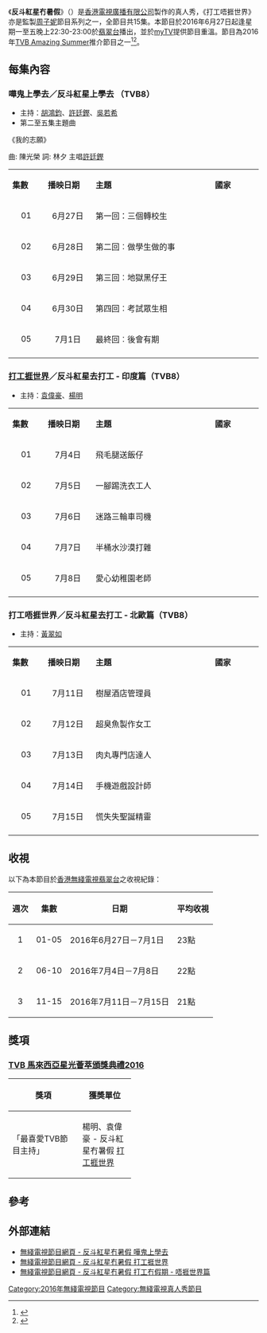 {{無綫節目
| 中文節目名=反斗紅星冇暑假
| 英文節目名={{lang|en|Summer Holiday}}
| 圖片=
| 翡翠台首播日期=2016年6月27日－7月15日
| 翡翠台首播時間=逢星期一至五 22:30-23:00（連廣告）
| 監製=嘩鬼上學去：[[張志明_(監製)|張志明]]<br>打工捱世界：[[蘇敏儀|蘇敏儀]]<br>打工唔捱世界：[[周子妮|周子妮]]
| 編審=嘩鬼上學去：—<br>打工捱世界：[[蘇敏儀|蘇敏儀]]<br>打工唔捱世界：[[周子妮|周子妮]]
| 集數=15
| 類型=真人秀
| 製作公司=
| 外景={{TW}}{{IND}}{{FIN}}{{SWE}}
| 主持=[[胡鴻鈞|胡鴻鈞]]、[[許廷鏗|許廷鏗]]、[[吳若希|吳若希]]、<br>[[袁偉豪|袁偉豪]]、[[楊明|楊　明]]、[[黃翠如|黃翠如]]
| 主題曲=
| 作曲=
| 填词=
| 主唱=
| 旁白=
| 配音=
| 相關=[[超齡打工假期|超齡打工假期]]<br>[[Do姐去Shopping|Do姐去Shopping]]<br>[[有乜好過去camping_-_德國篇|有乜好過去camping - 德國篇]]<br>[[嘩鬼上學去之農夫篇|嘩鬼上學去之農夫篇]]<br>[[Do姐再Shopping|Do姐再Shopping]]<br>[[打工捱世界|打工捱世界]]系列
| 網頁=http://programme.tvb.com/foodandtravel/taipeihighhi
}}

《'''反斗紅星冇暑假'''》（{{lang-en|''Summer Holiday''}}）是[[香港|香港]][[電視廣播有限公司|電視廣播有限公司]]製作的真人秀，《打工唔捱世界》亦是監製[[周子妮|周子妮]]節目系列之一，全節目共15集。本節目於2016年6月27日起逢星期一至五晚上22:30-23:00於[[翡翠台|翡翠台]]播出，並於[[myTV|myTV]]提供節目重溫。節目為2016年[[TVB_Amazing_Summer|TVB Amazing Summer]]推介節目之一<ref>{{Cite web |url=http://blog.sina.com.cn/s/blog_a620c2e40102wlwd.html |title=『縱觀世界』《反斗紅星冇暑假 打工唔捱世界》—黃翠如 瑞典芬蘭玩住做 |accessdate=2017-09-03 |archive-date=2017-09-03 |archive-url=https://web.archive.org/web/20170903120056/http://blog.sina.com.cn/s/blog_a620c2e40102wlwd.html |dead-url=no }}</ref><ref>{{Cite web |url=http://k.sina.cn/article_2549883624_97fc22e8023000xtu.html |title=袁伟豪杨明印度拍摄《反斗红星冇暑假之打工捱世界》 |accessdate=2017-09-03 |archive-date=2017-09-03 |archive-url=https://web.archive.org/web/20170903120602/http://k.sina.cn/article_2549883624_97fc22e8023000xtu.html |dead-url=no }}</ref>。

== 每集內容 ==
=== 嘩鬼上學去／反斗紅星上學去 （TVB8）===
* 主持：[[胡鴻鈞|胡鴻鈞]]、[[許廷鏗|許廷鏗]]、[[吳若希|吳若希]]
*第二至五集主題曲
《我的志願》

曲: 陳光榮
詞: 林夕
主唱[[許廷鏗|許廷鏗]]

{|class="wikitable" style="width:65%; font-size: 14px; text-align: center;"
|- style="background:cornflowerblue; color:white" 
|style="width:5%"|'''集數'''||style="width:8%"|'''播映日期'''||style="width:20%"|'''主題'''||style="width:8%"|'''國家'''
|-
|align=center| 01 ||align=center| 6月27日 || 第一回：三個轉校生 ||rowspan="5"|{{TW}}
|-
|align=center| 02 ||align=center| 6月28日 || 第二回︰做學生做的事
|-
|align=center| 03 ||align=center| 6月29日 || 第三回︰地獄黑仔王
|-
|align=center| 04 ||align=center| 6月30日 || 第四回︰考試眾生相
|-
|align=center| 05 ||align=center| 7月1日 || 最終回︰後會有期
|-
|}

=== [[打工捱世界|打工捱世界]]／反斗紅星去打工 - 印度篇（TVB8）===
* 主持：[[袁偉豪|袁偉豪]]、[[楊明_(香港)|楊明]]
{|class="wikitable" style="width:65%; font-size: 14px; text-align: center;"
|- style="background:cornflowerblue; color:white" 
|style="width:5%"|'''集數'''||style="width:8%"|'''播映日期'''||style="width:20%"|'''主題'''||style="width:8%"|'''國家'''
|-
|align=center| 01 ||align=center| 7月4日 || 飛毛腿送飯仔||rowspan="5"|{{IND}}
|-
|align=center| 02 ||align=center| 7月5日 || 一腳踢洗衣工人
|-
|align=center| 03 ||align=center| 7月6日 || 迷路三輪車司機
|-
|align=center| 04 ||align=center| 7月7日 || 半桶水沙漠打雜
|-
|align=center| 05 ||align=center| 7月8日 || 愛心幼稚園老師
|-
|}

=== 打工唔捱世界／反斗紅星去打工 - 北歐篇（TVB8）===
* 主持：[[黃翠如|黃翠如]]
{|class="wikitable" style="width:65%; font-size: 14px; text-align: center;"
|- style="background:cornflowerblue; color:white" 
|style="width:5%"|'''集數'''||style="width:8%"|'''播映日期'''||style="width:20%"|'''主題'''||style="width:8%"|'''國家'''
|-
|align=center| 01 ||align=center| 7月11日 || 樹屋酒店管理員||rowspan="4"|{{SWE}}
|-
|align=center| 02 ||align=center| 7月12日 || 超臭魚製作女工
|-
|align=center| 03 ||align=center| 7月13日 || 肉丸專門店達人
|-
|align=center| 04 ||align=center| 7月14日 || 手機遊戲設計師
|-
|align=center| 05 ||align=center| 7月15日 || 慌失失聖誕精靈||rowspan="2"|{{FIN}}
|-
|}

==收視==
以下為本節目於[[香港|香港]][[無綫電視|無綫電視]][[翡翠台|翡翠台]]之收視紀錄：
{|class="wikitable" style="font-size: 14px;"
!週次!!集數!!日期!!平均收視
|-
|align=center|1||align=center|01-05|| 2016年6月27日－7月1日 ||23點
|-
|align=center|2||align=center|06-10|| 2016年7月4日－7月8日 ||22點
|-
|align=center|3||align=center|11-15|| 2016年7月11日－7月15日 ||21點
|}

==獎項==
===[[TVB_馬來西亞星光薈萃頒獎典禮2016|TVB 馬來西亞星光薈萃頒獎典禮2016]]===
{| class="wikitable" width="70%"
|-align=center
! width="40%"|獎項
! width="30%"|獲奬單位
|- style="text-align:center;"
|「最喜愛TVB節目主持」||楊明、袁偉豪 - 反斗紅星冇暑假 [[打工捱世界|打工捱世界]]
|}

==參考==
{{reflist}}

==外部連結==
*[http://programme.tvb.com/foodandtravel/taipeihighhi    無綫電視節目網頁 - 反斗紅星冇暑假 嘩鬼上學去]{{Wayback|url=http://programme.tvb.com/foodandtravel/taipeihighhi |date=20160831075108 }}
*[http://programme.tvb.com/foodandtravel/allworknopayholidaysindia   無綫電視節目網頁 - 反斗紅星冇暑假 打工捱世界]{{Wayback|url=http://programme.tvb.com/foodandtravel/allworknopayholidaysindia |date=20170804224554 }}
*[http://programme.tvb.com/foodandtravel/allworknopayholidaysnortherneurope/     無綫電視節目網頁 - 反斗紅星冇暑假 打工冇假期 - 唔捱世界篇]{{Wayback|url=http://programme.tvb.com/foodandtravel/allworknopayholidaysnortherneurope/ |date=20170903115718 }}
{{電視節目的變遷
|電視台={{HK}}[[無綫電視|無綫電視]][[翡翠台|翡翠台]]
|播放檔次=星期一至五 22:30-23:00 時段
|節目名稱='''反斗紅星冇暑假 嘩鬼上學去'''<br/>（2016.06.27－2016.07.01）<br/>'''反斗紅星冇暑假 打工捱世界'''<br/>（2016.07.04－2016.07.08）<br/>'''反斗紅星冇暑假 打工唔捱世界'''<br/>（2016.07.11－2016.07.15）
|上一節目=[[沒有起跑線？|沒有起跑線？]]<br/>（2016.06.20 - 2016.06.24）
|下一節目=[[街頭魔法王之魔王之王|街頭魔法王之魔王之王]]<br/>（2016.07.18－2016.08.05）
}}

[[Category:2016年無綫電視節目|Category:2016年無綫電視節目]]
[[Category:無綫電視真人秀節目|Category:無綫電視真人秀節目]]